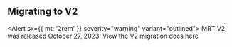 
<Head>
  <title>Migrating to V2 - Material React Table Docs</title>
  <meta
    name="description"
    content="Material React Table V1 Changelog and Roadmap for future development"
  />
</Head>

## Migrating to V2

<Alert sx={{ mt: '2rem' }} severity="warning" variant="outlined">
  <AlertTitle>MRT V2 was released October 27, 2023.</AlertTitle>
  <Typography>
    <Link href="https://material-react-table.com/migrating-to-v2" passHref>
      <MuiLink target="_blank" rel="noopener">
        View the V2 migration docs here
      </MuiLink>
    </Link>
  </Typography>
</Alert>
